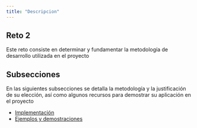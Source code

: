```yaml
---
title: "Descripcion"
---
```


## Reto 2

Este reto consiste en determinar y fundamentar la metodología de desarrollo utilizada en el proyecto

## Subsecciones

En las siguientes subsecciones se detalla la metodología y la justificación de su elección, así como algunos recursos para demostrar su aplicación en el proyecto

- [Implementación](implementacion.qmd)
- [Ejemplos y demostraciones](ejemplos.qmd)
